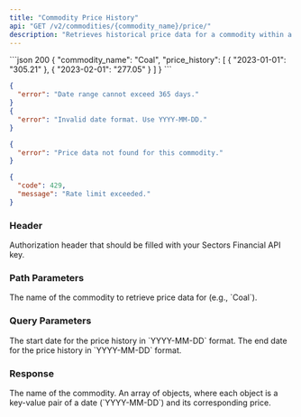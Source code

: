 ```yaml
---
title: "Commodity Price History"
api: "GET /v2/commodities/{commodity_name}/price/"
description: "Retrieves historical price data for a commodity within a specified date range. The maximum allowed date range is 1 year (365 days)."
---
```


<ResponseExample>
```json 200
{
    "commodity_name": "Coal",
    "price_history": [
        {
            "2023-01-01": "305.21"
        },
        {
            "2023-02-01": "277.05"
        }
    ]
}
```

```json 400
{
  "error": "Date range cannot exceed 365 days."
}
{
  "error": "Invalid date format. Use YYYY-MM-DD."
}
```

```json 404
{
  "error": "Price data not found for this commodity."
}
```

```json 429
{
  "code": 429,
  "message": "Rate limit exceeded."
}
```

</ResponseExample>

### Header

<ParamField header="Authorization" type="string" required>
  Authorization header that should be filled with your Sectors Financial API
  key.
</ParamField>

### Path Parameters

<ParamField path="commodity_name" type="string" required>
  The name of the commodity to retrieve price data for (e.g., `Coal`).
</ParamField>

### Query Parameters

<ParamField query="start" type="string">
  The start date for the price history in `YYYY-MM-DD` format.
</ParamField>
<ParamField query="end" type="string">
  The end date for the price history in `YYYY-MM-DD` format.
</ParamField>

### Response

<ResponseField name="<CommodityPrice>" type="object">
  <Expandable title="Commodity Price properties">
    <ResponseField name="commodity_name" type="string">
      The name of the commodity.
    </ResponseField>
    <ResponseField name="price_history" type="array">
      An array of objects, where each object is a key-value pair of a date
      (`YYYY-MM-DD`) and its corresponding price.
    </ResponseField>
  </Expandable>
</ResponseField>
